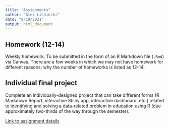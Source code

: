 ```yaml
---
title: "Assignments"
author: "Alex Lishinski"
date: "8/19/2021"
output: html_document
---
```


## Homework (12-14)

Weekly homework. To be submitted in the form of an R Markdown file (`.Rmd`) via Canvas. There are a few weeks in which we may not have homework for different reasons; why the number of homeworks is listed as 12-14.

## Individual final project

Complete an individually-designed project that can take different forms (R Markdown Report, interactive Shiny app, interactive dashboard, etc.) related to identifying and solving a data-related problem in education using R (due approximately two-thirds of the way through the semester).

[Link to assignment details](https://f21-intro-to-data-sci-methods-in-ed.netlify.app/assignment-final-project/)
